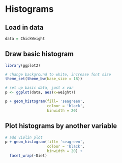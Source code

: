 Histograms
========================================================

Load in data
-------------
```r
data = ChickWeight
```

Draw basic histogram
----------------------
```r
library(ggplot2)

# change background to white, increase font size
theme_set(theme_bw(base_size = 18)) 

# set up basic data, just x var
p <- ggplot(data, aes(x=weight))

p + geom_histogram(fill= 'seagreen', 
                   colour = 'black',
                   binwidth = 20)
```

Plot histograms by another variable
----------------------
```r
# add violin plot
p + geom_histogram(fill= 'seagreen', 
                   colour = 'black',
                   binwidth = 20) +
  facet_wrap(~Diet)
```
